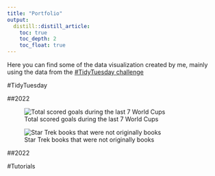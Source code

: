 ```yaml
---
title: "Portfolio"
output:
  distill::distill_article:
    toc: true
    toc_depth: 2
    toc_float: true
---
```


Here you can find some of the data visualization created by me, mainly using the
data from the [#TidyTuesday challenge](https://github.com/rfordatascience/tidytuesday)

#TidyTuesday

##2022

![Total scored goals during the last 7 World Cups](images/world_cup.png)

![Star Trek books that were not originally books](images/strek_novelization.png)

##2022

#Tutorials
